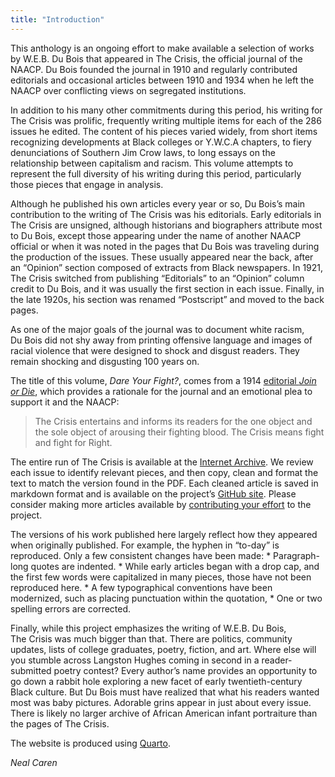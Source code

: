 ```yaml
---
title: "Introduction"
---
```


This anthology is an ongoing effort to make available a selection of works by W.E.B. Du Bois that appeared in <span class="small-caps">The Crisis</span>, the official journal of the NAACP. Du Bois founded the journal in 1910 and regularly contributed editorials and occasional articles between 1910 and 1934 when he left the NAACP over conflicting views on segregated institutions.

In addition to his many other commitments during this period, his writing for <span class="small-caps">The Crisis</span> was prolific, frequently writing multiple items for each of the 286 issues he edited. The content of his pieces varied widely, from short items recognizing developments at Black colleges or Y.W.C.A chapters, to fiery denunciations of Southern Jim Crow laws, to long essays on the relationship between capitalism and racism.  This volume attempts to represent the full diversity of his writing during this period, particularly those pieces that engage in analysis.

Although he published his own articles every year or so, Du Bois's main contribution to the writing of <span class="small-caps">The Crisis</span> was his editorials. Early editorials in <span class="small-caps">The Crisis</span> are unsigned, although historians and biographers attribute most to Du Bois, except those appearing under the name of another NAACP official or when it was noted in the pages that Du Bois was traveling during the production of the issues. These usually appeared near the back, after an "Opinion" section composed of extracts from Black newspapers. In 1921, <span class="small-caps">The Crisis</span> switched from publishing "Editorials" to an "Opinion" column credit to Du Bois, and it was usually the first section in each issue. Finally, in the late 1920s, his section was renamed "Postscript" and moved to the back pages.

As one of the major goals of the journal was to document white racism, Du Bois did not shy away from printing offensive language and images of racial violence that were designed to shock and disgust readers. They remain shocking and disgusting 100 years on.

The title of this volume, *Dare Your Fight?*, comes from a 1914 [editorial *Join or Die*](Volumes/07/03/fightordie.md), which provides a rationale for the journal and an emotional plea to support it and the NAACP:

> <span class="small-caps">The Crisis</span> entertains and informs its readers for the one object and the sole object of arousing their fighting blood. <span class="small-caps">The Crisis</span> means fight and fight for Right.

The entire run of <span class="small-caps">The Crisis</span> is available at the [Internet Archive](https://archive.org/details/pub_crisis). We review each issue to identify relevant pieces, and then copy, clean and format the text to match the version found in the PDF. Each cleaned article is saved in markdown format and is available on the project's [GitHub site](http://github.com/nealcaren/fightordie/). Please consider making more articles available by [contributing your effort](https://github.com/nealcaren/fightordie/blob/main/contributing.md) to the project.

The versions of his work published here largely reflect how they appeared when originally published. For example, the hyphen in "to-day" is reproduced. Only a few consistent changes have been made:
* Paragraph-long quotes are indented.
* While early articles began with a drop cap, and the first few words were capitalized in many pieces, those have not been reproduced here.
* A few typographical conventions have been modernized, such as placing punctuation within the quotation, 
* One or two spelling errors are corrected. 

Finally, while this project emphasizes the writing of W.E.B. Du Bois, <span class="small-caps">The Crisis</span> was much bigger than that. There are politics, community updates, lists of college graduates, poetry, fiction, and art. Where else will you stumble across Langston Hughes coming in second in a reader-submitted poetry contest? Every author's name provides an opportunity to go down a rabbit hole exploring a new facet of early twentieth-century Black culture. But Du Bois must have realized that what his readers wanted most was baby pictures. Adorable grins appear in just about every issue. There is likely no larger archive of African American infant portraiture than the pages of <span class="small-caps">The Crisis</span>.

The website is produced using [Quarto](https://quarto.org).

*Neal Caren*